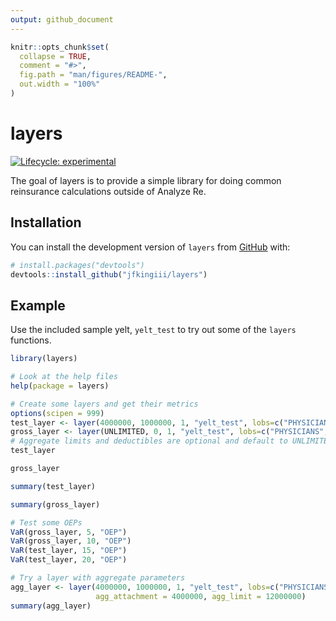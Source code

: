 ```yaml
---
output: github_document
---
```


<!-- README.md is generated from README.Rmd. Please edit that file -->

```r
knitr::opts_chunk$set(
  collapse = TRUE,
  comment = "#>",
  fig.path = "man/figures/README-",
  out.width = "100%"
)
```

# layers

<!-- badges: start -->
[![Lifecycle: experimental](https://img.shields.io/badge/lifecycle-experimental-orange.svg)](https://www.tidyverse.org/lifecycle/#experimental)
<!-- badges: end -->

The goal of layers is to provide a simple library for doing common reinsurance calculations outside of Analyze Re.

## Installation

You can install the development version of `layers` from [GitHub](https://github.com/) with:

``` r
# install.packages("devtools")
devtools::install_github("jfkingiii/layers")
```
## Example

Use the included sample yelt, `yelt_test` to try out some of the `layers` functions.

```r
library(layers)

# Look at the help files
help(package = layers)

# Create some layers and get their metrics
options(scipen = 999)
test_layer <- layer(4000000, 1000000, 1, "yelt_test", lobs=c("PHYSICIANS","CHC","MEDCHOICE"))
gross_layer <- layer(UNLIMITED, 0, 1, "yelt_test", lobs=c("PHYSICIANS","CHC","MEDCHOICE","HOSPITAL"))
# Aggregate limits and deductibles are optional and default to UNLIMITED and 0.
test_layer

gross_layer

summary(test_layer)

summary(gross_layer)

# Test some OEPs
VaR(gross_layer, 5, "OEP")
VaR(gross_layer, 10, "OEP")
VaR(test_layer, 15, "OEP")
VaR(test_layer, 20, "OEP")

# Try a layer with aggregate parameters
agg_layer <- layer(4000000, 1000000, 1, "yelt_test", lobs=c("PHYSICIANS","CHC","MEDCHOICE"),
                   agg_attachment = 4000000, agg_limit = 12000000)
summary(agg_layer)
```

